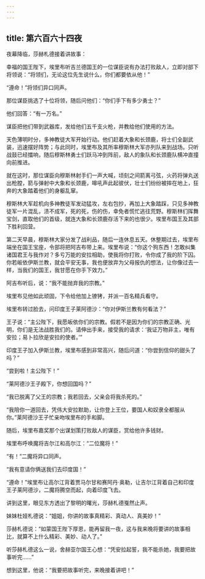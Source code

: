 ```yaml
---
---
---
```

title: 第六百六十四夜
---






夜幕降临，莎赫札德接着讲故事：





幸福的国王陛下，埃里布听吉兰德国王的一位谋臣说有办法打败敌人，立即对部下将领说：“将领们，无论这位先生说什么，你们都要依从他！”

“遵命！”将领们异口同声。

那位谋臣挑选了十位将领，随后问他们：“你们手下有多少勇士？”

他们回答：“有一万名。”

谋臣把他们带到武器库，发给他们五千支火枪，并教给他们使用的方法。

天色薄明时分，多神教徒大军开始行动。他们赶着大象和长颈鹿，将士们全副武装，迅速摆好阵势；与此同时，埃里布及其所率穆斯林大军亦列队来到战场。只听战鼓已经擂响，随后穆斯林勇士们跃马冲到阵前，敌人的象队和长颈鹿队横冲直撞向前推进。

就在这时，那位谋臣向穆斯林射手们一声大喊，顷刻之间箭离弓弦，火药将弹丸送出枪膛，箭与弹射中大象和长颈鹿，嗥吼声此起彼伏，壮士们纷纷被摔在地上，狂奔的大象踏着他们的身躯乱窜。

穆斯林大军趁机向多神教徒军发动猛攻，左右包抄，再加上大象踏踩，只见多神教徒军一片混乱，渍不成军，死的死，伤的伤，幸免者慌忙逃往荒野。穆斯林们挥舞宝剑，直取他们的首级，就连大象和长颈鹿存活下来的也很少。埃里布国王及其部下胜利回营。

第二天早晨，穆斯林大家分发了战利品，随后一连休息五天。休整期过去，埃里布端坐在国王宝座，令部将把阿吉布带上来。埃里布说：“你这个狗东西！怎敢纠集诸国君王与我作对？多亏万能的安拉相助，使我将你打败，令你成了我的阶下囚。你若皈依伊斯兰教，就会平安无事，我也便放弃为父母报仇的想法，让你像过去一样，当我们的国王，我甘愿在你手下效力。”

阿吉布听后，说：“我不能抛弃我的宗教。”

埃里布见他如此顽固，下令给他加上镣铐，并派一百名精兵看守。

埃里布转过脸去，问印度王子莱阿德沙：“你对伊斯兰教有何看法？”

王子说：“主公陛下，我愿皈依你们的宗教。假若不是因为你们的宗教正确、光明，你们是无法战胜我们的。请伸出手来，接受我的请求：‘我证万物非主，唯有安拉；易卜拉欣是安拉的使者。’”

印度王子加入伊斯兰教，埃里布感到非常高兴，随后问道：“你尝到信仰的甜头了吗？”

“尝到啦！主公陛下！”

“莱阿德沙王子殿下，你想回国吗？”

“我已脱离了父王的宗教；我若回去，父亲会将我杀死的。”

“我陪你一道回去，凭伟大安拉默助，让你登上王位，要国人和奴隶全都服从你。”莱阿德沙王子忙亲吻埃里布的手和脚。

随后，埃里布嘉奖那个出谋划策打败敌人的谋臣，赏给他许多钱财。

埃里布呼唤魔将吉尔江和高尔江：“二位魔将！”

“有！”二魔将异口同声。

“我有意请你俩送我们去印度国！”

“遵命！”埃里布让高尔江背着贾马尔甘和赛阿丹·奥勒，让吉尔江背着自己和印度王子莱阿德沙，二魔将腾空而起，向着印度飞去。





讲到这里，眼见东方透出了黎明的曙光，莎赫札德戛然止声。

妹妹杜娅札德说：“姐姐，你讲的故事真精彩、真动人、真美妙！”

莎赫札德说：“如蒙国王陛下厚恩，能再留我一夜，这与我来晚将要讲的故事相比，就算不上什么精彩、美妙、动人了。”

听莎赫札德这么一说，舍赫亚尔国王心想：“凭安拉起誓，我不能杀她，我要把故事听完……”

想到这里，他说：“我要把故事听完，来晚接着讲吧！”
